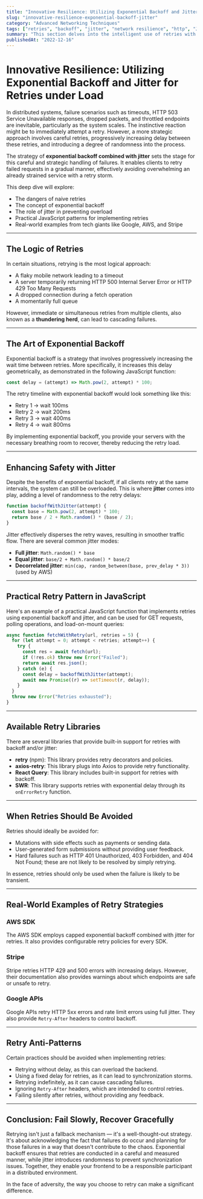 ```yaml
---
title: "Innovative Resilience: Utilizing Exponential Backoff and Jitter for Retries under Load"
slug: "innovative-resilience-exponential-backoff-jitter"
category: "Advanced Networking Techniques"
tags: ["retries", "backoff", "jitter", "network resilience", "http", "JavaScript"]
summary: "This section delves into the intelligent use of retries with exponential backoff and jitter to handle network failures gracefully without overwhelming backend services. It offers practical patterns, real-world examples, and a comprehensive understanding of these techniques."
publishedAt: "2022-12-16"
---
```


# Innovative Resilience: Utilizing Exponential Backoff and Jitter for Retries under Load

In distributed systems, failure scenarios such as timeouts, HTTP 503 Service Unavailable responses, dropped packets, and throttled endpoints are inevitable, particularly as the system scales. The instinctive reaction might be to immediately attempt a retry. However, a more strategic approach involves careful retries, progressively increasing delay between these retries, and introducing a degree of randomness into the process.

The strategy of **exponential backoff combined with jitter** sets the stage for this careful and strategic handling of failures. It enables clients to retry failed requests in a gradual manner, effectively avoiding overwhelming an already strained service with a retry storm.

This deep dive will explore:
- The dangers of naive retries
- The concept of exponential backoff
- The role of jitter in preventing overload
- Practical JavaScript patterns for implementing retries
- Real-world examples from tech giants like Google, AWS, and Stripe

---

## The Logic of Retries

In certain situations, retrying is the most logical approach:
- A flaky mobile network leading to a timeout
- A server temporarily returning HTTP 500 Internal Server Error or HTTP 429 Too Many Requests
- A dropped connection during a fetch operation
- A momentarily full queue

However, immediate or simultaneous retries from multiple clients, also known as a **thundering herd**, can lead to cascading failures.

---

## The Art of Exponential Backoff

Exponential backoff is a strategy that involves progressively increasing the wait time between retries. More specifically, it increases this delay geometrically, as demonstrated in the following JavaScript function:

```js
const delay = (attempt) => Math.pow(2, attempt) * 100;
```

The retry timeline with exponential backoff would look something like this:
- Retry 1 → wait 100ms
- Retry 2 → wait 200ms
- Retry 3 → wait 400ms
- Retry 4 → wait 800ms

By implementing exponential backoff, you provide your servers with the necessary breathing room to recover, thereby reducing the retry load.

---

## Enhancing Safety with Jitter

Despite the benefits of exponential backoff, if all clients retry at the same intervals, the system can still be overloaded. This is where **jitter** comes into play, adding a level of randomness to the retry delays:

```js
function backoffWithJitter(attempt) {
  const base = Math.pow(2, attempt) * 100;
  return base / 2 + Math.random() * (base / 2);
}
```

Jitter effectively disperses the retry waves, resulting in smoother traffic flow. There are several common jitter modes:
- **Full jitter**: `Math.random() * base`
- **Equal jitter**: `base/2 + Math.random() * base/2`
- **Decorrelated jitter**: `min(cap, random_between(base, prev_delay * 3))` (used by AWS)

---

## Practical Retry Pattern in JavaScript

Here's an example of a practical JavaScript function that implements retries using exponential backoff and jitter, and can be used for GET requests, polling operations, and load-on-mount queries:

```ts
async function fetchWithRetry(url, retries = 5) {
  for (let attempt = 0; attempt < retries; attempt++) {
    try {
      const res = await fetch(url);
      if (!res.ok) throw new Error("Failed");
      return await res.json();
    } catch (e) {
      const delay = backoffWithJitter(attempt);
      await new Promise((r) => setTimeout(r, delay));
    }
  }
  throw new Error("Retries exhausted");
}
```

---

## Available Retry Libraries

There are several libraries that provide built-in support for retries with backoff and/or jitter:
- **retry** (npm): This library provides retry decorators and policies.
- **axios-retry**: This library plugs into Axios to provide retry functionality.
- **React Query**: This library includes built-in support for retries with backoff.
- **SWR**: This library supports retries with exponential delay through its `onErrorRetry` function.

---

## When Retries Should Be Avoided

Retries should ideally be avoided for:
- Mutations with side effects such as payments or sending data.
- User-generated form submissions without providing user feedback.
- Hard failures such as HTTP 401 Unauthorized, 403 Forbidden, and 404 Not Found; these are not likely to be resolved by simply retrying.

In essence, retries should only be used when the failure is likely to be transient.

---

## Real-World Examples of Retry Strategies

### AWS SDK

The AWS SDK employs capped exponential backoff combined with jitter for retries. It also provides configurable retry policies for every SDK.

### Stripe

Stripe retries HTTP 429 and 500 errors with increasing delays. However, their documentation also provides warnings about which endpoints are safe or unsafe to retry.

### Google APIs

Google APIs retry HTTP 5xx errors and rate limit errors using full jitter. They also provide `Retry-After` headers to control backoff.

---

## Retry Anti-Patterns

Certain practices should be avoided when implementing retries:
- Retrying without delay, as this can overload the backend.
- Using a fixed delay for retries, as it can lead to synchronization storms.
- Retrying indefinitely, as it can cause cascading failures.
- Ignoring `Retry-After` headers, which are intended to control retries.
- Failing silently after retries, without providing any feedback.

---

## Conclusion: Fail Slowly, Recover Gracefully

Retrying isn't just a fallback mechanism — it's a well-thought-out strategy. It's about acknowledging the fact that failures do occur and planning for those failures in a way that doesn't contribute to the chaos. Exponential backoff ensures that retries are conducted in a careful and measured manner, while jitter introduces randomness to prevent synchronization issues. Together, they enable your frontend to be a responsible participant in a distributed environment.

In the face of adversity, the way you choose to retry can make a significant difference.